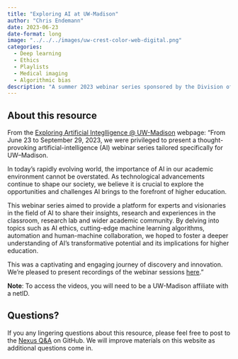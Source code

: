 ```yaml
---
title: "Exploring AI at UW-Madison"
author: "Chris Endemann"
date: 2023-06-23
date-format: long
image: "../../../images/uw-crest-color-web-digital.png"
categories:
  - Deep learning
  - Ethics
  - Playlists
  - Medical imaging
  - Algorithmic bias
description: "A summer 2023 webinar series sponsored by the Division of Information Technology and the Data Science Institute."
---
```

## About this resource
From the [Exploring Artificial Integlligence @ UW-Madison](https://it.wisc.edu/exploring-artificial-intelligence-uw-madison/) webpage: 
"From June 23 to September 29, 2023, we were privileged to present a thought-provoking artificial-intelligence (AI) webinar series tailored specifically for UW–Madison.

In today’s rapidly evolving world, the importance of AI in our academic environment cannot be overstated. As technological advancements continue to shape our society, we believe it is crucial to explore the opportunities and challenges AI brings to the forefront of higher education.

This webinar series aimed to provide a platform for experts and visionaries in the field of AI to share their insights, research and experiences in the classroom, research lab and wider academic community. By delving into topics such as AI ethics, cutting-edge machine learning algorithms, automation and human-machine collaboration, we hoped to foster a deeper understanding of AI’s transformative potential and its implications for higher education.

This was a captivating and engaging journey of discovery and innovation. We’re pleased to present recordings of the webinar sessions [here](https://it.wisc.edu/exploring-artificial-intelligence-uw-madison/)."

**Note**: To access the videos, you will need to be a UW-Madison affiliate with a netID.

## Questions?
If you any lingering questions about this resource, please feel free to post to the [Nexus Q&A](https://github.com/UW-Madison-DataScience/ML-X-Nexus/discussions/categories/q-a) on GitHub. We will improve materials on this website as additional questions come in.